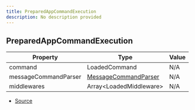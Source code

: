 ```yaml
---
title: PreparedAppCommandExecution
description: No description provided
---
```


## PreparedAppCommandExecution

| Property | Type | Value |
| ----------- | ----------- | ----------- |
| command | LoadedCommand | N/A |
| messageCommandParser | [MessageCommandParser](/next/api-reference/classes/MessageCommandParser) | N/A |
| middlewares | Array\<LoadedMiddleware> | N/A |


- [Source](https://github.com/underctrl-io/commandkit/blob/f8cc07d11d2ae5ed7f529adff1649936223e27b2/packages/commandkit/src/app/command-handler/AppCommandHandler.ts#L42)